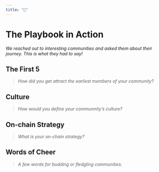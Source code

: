```yaml
---
title: "📕"
---
```


# The Playbook in Action {-}
*We reached out to interesting communities and asked them about their journey. This is what they had to say!*

## The First 5 {-}
> *How did you get attract the earliest members of your community?*


<!--- add your answer here! --->

## Culture {-}
> *How would you define your communnity's culture?*


<!--- add your answer here! --->

## On-chain Strategy {-}
> *What is your on-chain strategy?*


<!--- add your answer here! --->

## Words of Cheer {-}
> *A few words for budding or fledgling communities.*


<!--- add your answer here! --->
